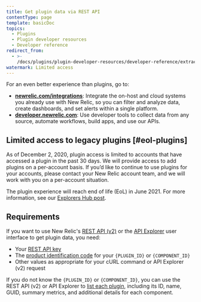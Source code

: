 ```yaml
---
title: Get plugin data via REST API
contentType: page
template: basicDoc
topics:
  - Plugins
  - Plugin developer resources
  - Developer reference
redirect_from:
  - >-
    /docs/plugins/plugin-developer-resources/developer-reference/extracting-plugin-data-new-relics-rest-api/
watermark: Limited access
---
```


<Callout variant="important">
  For an even better experience than plugins, go to:

  * **[newrelic.com/integrations](https://newrelic.com/integrations)**: Integrate the on-host and cloud systems you already use with New Relic, so you can filter and analyze data, create dashboards, and set alerts within a single platform.
  * **[developer.newrelic.com](https://developer.newrelic.com)**: Use developer tools to collect data from any source, automate workflows, build apps, and use our APIs.
</Callout>

## Limited access to legacy plugins [#eol-plugins]

As of December 2, 2020, plugin access is limited to accounts that have accessed a plugin in the past 30 days. We will provide access to add plugins on a per-account basis. If you’d like to continue to use plugins for your accounts, please contact your New Relic account team, and we will work with you on a per-account situation.

The plugin experience will reach end of life (EoL) in June 2021. For more information, see our [Explorers Hub post](https://discuss.newrelic.com/t/first-notice-limiting-access-to-new-relic-plugins/121832).

## Requirements

If you want to use New Relic's [REST API (v2)](/docs/apm/apis/requirements/new-relic-rest-api-v2-getting-started) or the [API Explorer](/docs/apm/apis/api-explorer-v2/getting-started-new-relics-api-explorer) user interface to get plugin data, you need:

* Your [REST API key](/docs/apis/rest-api-v2/requirements/rest-api-key)
* The [product identification code](/docs/apm/apis/requirements/finding-product-id) for your `{PLUGIN_ID}` or `{COMPONENT_ID}`
* Other values as appropriate for your cURL command or API Explorer (v2) request

If you do not know the `{PLUGIN_ID}` or `{COMPONENT_ID}`, you can use the REST API (v2) or API Explorer to [list each plugin](/docs/apm/apis/plugin-examples-v2/getting-list-plugins-api-v2), including its ID, name, GUID, summary metrics, and additional details for each component.

